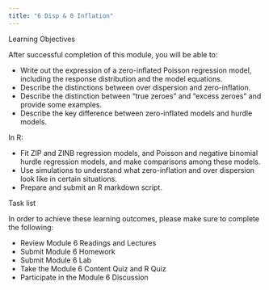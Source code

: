 ```yaml
---
title: "6 Disp & 0 Inflation"
---
```


Learning Objectives

After successful completion of this module, you will be able to:

- Write out the expression of a zero-inflated Poisson regression model, including the response distribution and the model equations.
- Describe the distinctions between over dispersion and zero-inflation.
- Describe the distinction between “true zeroes” and “excess zeroes” and provide some examples.
- Describe the key difference between zero-inflated models and hurdle models.

In R:

- Fit ZIP and ZINB regression models, and Poisson and negative binomial hurdle regression models, and make comparisons among these models.
- Use simulations to understand what zero-inflation and over dispersion look like in certain situations.
- Prepare and submit an R markdown script.

Task list

In order to achieve these learning outcomes, please make sure to complete the following:

- Review Module 6 Readings and Lectures
- Submit Module 6 Homework
- Submit Module 6 Lab
- Take the Module 6 Content Quiz and R Quiz
- Participate in the Module 6 Discussion